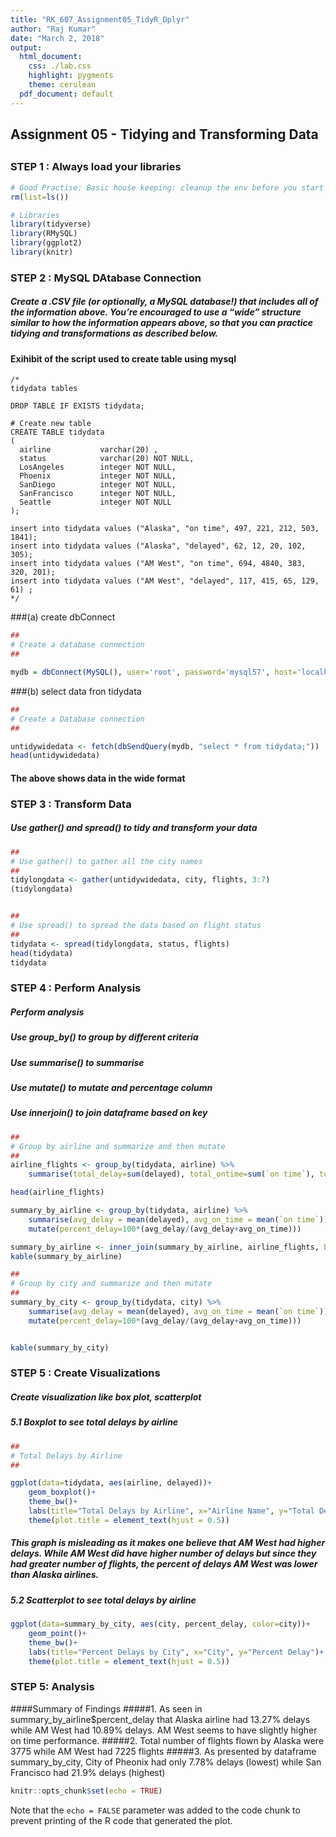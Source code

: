 ---
title: "RK_607_Assignment05_TidyR_Dplyr"
author: "Raj Kumar"
date: "March 2, 2018"
output:
  html_document:
    css: ./lab.css
    highlight: pygments
    theme: cerulean
  pdf_document: default
---

## Assignment 05 - Tidying and Transforming Data

## 

### STEP 1 : Always load your libraries
```{r}
# Good Practise: Basic house keeping: cleanup the env before you start new work
rm(list=ls())

# Libraries 
library(tidyverse)
library(RMySQL)
library(ggplot2)
library(knitr)

```

### STEP 2 :  MySQL DAtabase Connection
##### Create a .CSV file (or optionally, a MySQL database!) that includes all of the information above. You're encouraged to use a "wide" structure similar to how the information appears above, so that you can practice tidying and transformations as described below.

#### Exihibit of the script used to create table using mysql
```{ }
/*
tidydata tables

DROP TABLE IF EXISTS tidydata;

# Create new table
CREATE TABLE tidydata 			
(
  airline 			varchar(20) ,  
  status 			varchar(20) NOT NULL,  
  LosAngeles		integer NOT NULL,
  Phoenix			integer NOT NULL,
  SanDiego			integer NOT NULL,
  SanFrancisco		integer NOT NULL,
  Seattle			integer NOT NULL
);

insert into tidydata values ("Alaska", "on time", 497, 221, 212, 503, 1841);
insert into tidydata values ("Alaska", "delayed", 62, 12, 20, 102, 305);
insert into tidydata values ("AM West", "on time", 694, 4840, 383, 320, 201);
insert into tidydata values ("AM West", "delayed", 117, 415, 65, 129, 61) ;
*/
```


###(a) create dbConnect
```{r}
##
# Create a database connection
##

mydb = dbConnect(MySQL(), user='root', password='mysql57', host='localhost', dbname="tb")

```


###(b) select data fron tidydata
```{r}
##
# Create a Database connection
##

untidywidedata <- fetch(dbSendQuery(mydb, "select * from tidydata;"))
head(untidywidedata)

```
#### The above shows data in the wide format


### STEP 3 : Transform Data
##### Use **gather()** and **spread()** to tidy and transform your data
```{r}
##
# Use gather() to gather all the city names
##
tidylongdata <- gather(untidywidedata, city, flights, 3:7)
(tidylongdata)


##
# Use spread() to spread the data based on flight status
##
tidydata <- spread(tidylongdata, status, flights)
head(tidydata)
tidydata

```


### STEP 4 : Perform Analysis

##### Perform analysis
##### Use **group_by()** to group by different criteria
##### Use **summarise()** to summarise 
##### Use **mutate()** to mutate and percentage column
##### Use **innerjoin()** to join dataframe based on key 

```{r}
##
# Group by airline and summarize and then mutate 
##
airline_flights <- group_by(tidydata, airline) %>% 
    summarise(total_delay=sum(delayed), total_ontime=sum(`on time`), total=sum(delayed+`on time`))

head(airline_flights)

summary_by_airline <- group_by(tidydata, airline) %>% 
    summarise(avg_delay = mean(delayed), avg_on_time = mean(`on time`)) %>% 
    mutate(percent_delay=100*(avg_delay/(avg_delay+avg_on_time))) 

summary_by_airline <- inner_join(summary_by_airline, airline_flights, by="airline")
kable(summary_by_airline)

```

```{r}
##
# Group by city and summarize and then mutate 
##
summary_by_city <- group_by(tidydata, city) %>% 
    summarise(avg_delay = mean(delayed), avg_on_time = mean(`on time`)) %>% 
    mutate(percent_delay=100*(avg_delay/(avg_delay+avg_on_time)))


kable(summary_by_city)
```

### STEP 5 : Create Visualizations
##### Create visualization like box plot, scatterplot
##### 5.1 Boxplot to see total delays by airline
```{r}
##
# Total Delays by Airline
##

ggplot(data=tidydata, aes(airline, delayed))+
    geom_boxplot()+
    theme_bw()+
    labs(title="Total Delays by Airline", x="Airline Name", y="Total Delays")+
    theme(plot.title = element_text(hjust = 0.5))

```

##### This graph is misleading as it makes one believe that AM West had higher delays.  While AM West did have higher number of delays but since they had greater number of flights, the percent of delays AM West was lower than Alaska airlines. 


##### 5.2 Scatterplot to see total delays by airline
```{r}
ggplot(data=summary_by_city, aes(city, percent_delay, color=city))+
    geom_point()+
    theme_bw()+
    labs(title="Percent Delays by City", x="City", y="Percent Delay")+
    theme(plot.title = element_text(hjust = 0.5))

```


### STEP 5: Analysis

####Summary of Findings
#####1. As seen in summary_by_airline$percent_delay that Alaska airline had 13.27% delays while AM West had 10.89% delays. AM West seems to have slightly higher on time performance.
#####2. Total number of flights flown by Alaska were 3775 while AM West had 7225 flights
#####3. As presented by dataframe summary_by_city, City of Pheonix had only 7.78% delays (lowest) while San Francisco had 21.9% delays (highest)


```{r setup, include=FALSE}
knitr::opts_chunk$set(echo = TRUE)
```



Note that the `echo = FALSE` parameter was added to the code chunk to prevent printing of the R code that generated the plot.
